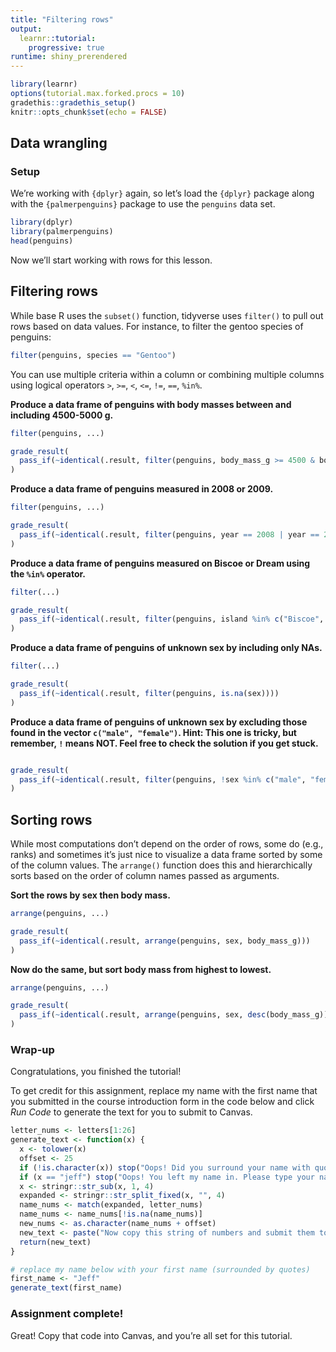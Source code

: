 ```yaml
---
title: "Filtering rows"
output: 
  learnr::tutorial:
    progressive: true
runtime: shiny_prerendered
---
```


```r
library(learnr)
options(tutorial.max.forked.procs = 10)
gradethis::gradethis_setup()
knitr::opts_chunk$set(echo = FALSE)
```


## Data wrangling

### Setup

We're working with `{dplyr}` again, so let's load the `{dplyr}` package along with the `{palmerpenguins}` package to use the `penguins` data set.

```r
library(dplyr)
library(palmerpenguins)
head(penguins)
```

Now we'll start working with rows for this lesson.


## Filtering rows {data-allow-skip=TRUE}

While base R uses the `subset()` function, tidyverse uses `filter()` to pull out rows based on data values. For instance, to filter the gentoo species of penguins:
```r
filter(penguins, species == "Gentoo")
```

You can use multiple criteria within a column or combining multiple columns using logical operators `>`, `>=`, `<`, `<=`, `!=`, `==`, `%in%`.

**Produce a data frame of penguins with body masses between and including 4500-5000 g. **
```r
filter(penguins, ...)
```
 
```r
grade_result(
  pass_if(~identical(.result, filter(penguins, body_mass_g >= 4500 & body_mass_g <=5000)))
)
```


**Produce a data frame of penguins measured in 2008 or 2009. **
```r
filter(penguins, ...)
```
 
```r
grade_result(
  pass_if(~identical(.result, filter(penguins, year == 2008 | year == 2009)))
)
```

**Produce a data frame of penguins measured on Biscoe or Dream using the `%in%` operator. **
```r
filter(...)
```
 
```r
grade_result(
  pass_if(~identical(.result, filter(penguins, island %in% c("Biscoe", "Dream"))))
)
```

**Produce a data frame of penguins of unknown sex by including only NAs. **
```r
filter(...)
```
 
```r
grade_result(
  pass_if(~identical(.result, filter(penguins, is.na(sex))))
)
```


**Produce a data frame of penguins of unknown sex by excluding those found in the vector `c("male", "female")`. Hint: This one is tricky, but remember, `!` means NOT. Feel free to check the solution if you get stuck.**
```r

```
 
```r
grade_result(
  pass_if(~identical(.result, filter(penguins, !sex %in% c("male", "female"))))
)
```


## Sorting rows

While most computations don't depend on the order of rows, some do (e.g., ranks) and sometimes it's just nice to visualize a data frame sorted by some of the column values. The `arrange()` function does this and hierarchically sorts based on the order of column names passed as arguments.

**Sort the rows by sex then body mass.**
```r
arrange(penguins, ...)
```
 
```r
grade_result(
  pass_if(~identical(.result, arrange(penguins, sex, body_mass_g)))
)
```

**Now do the same, but sort body mass from highest to lowest.**
```r
arrange(penguins, ...)
```
 
```r
grade_result(
  pass_if(~identical(.result, arrange(penguins, sex, desc(body_mass_g))))
)
```

### 

### Wrap-up

Congratulations, you finished the tutorial!

To get credit for this assignment, replace my name with the first name that you submitted in the course introduction form in the code below and click *Run Code* to generate the text for you to submit to Canvas. 

```r
letter_nums <- letters[1:26]
generate_text <- function(x) {
  x <- tolower(x)
  offset <- 25
  if (!is.character(x)) stop("Oops! Did you surround your name with quotation marks?")
  if (x == "jeff") stop("Oops! You left my name in. Please type your name.")
  x <- stringr::str_sub(x, 1, 4)
  expanded <- stringr::str_split_fixed(x, "", 4)
  name_nums <- match(expanded, letter_nums)
  name_nums <- name_nums[!is.na(name_nums)]
  new_nums <- as.character(name_nums + offset)
  new_text <- paste("Now copy this string of numbers and submit them to Canvas:", stringr::str_c(new_nums, collapse = ""))
  return(new_text)
}
```

```r
# replace my name below with your first name (surrounded by quotes)
first_name <- "Jeff"
generate_text(first_name)
```

### Assignment complete!

Great! Copy that code into Canvas, and you're all set for this tutorial.
